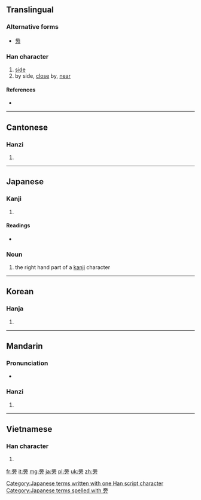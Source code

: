 ==Translingual==
{{stroke order|strokes=10}}

===Alternative forms===
* [[㫄]]

===Han character===
{{Han char|rn=70|rad=方|as=06|sn=10|four=0022<sub>7</sub>|canj=卜月卜竹尸 (YBYHS)|ids=⿱⿳[[亠]][[丷]][[冖]][[方]]}}

# [[side]]
# by side, [[close]] by, [[near]]

====References====
* {{Han ref|kx=0482.110|dkj=13637|dj=0844.070|hdz=32179.020|uh=65C1|ud=26049|bh=AEC7|bd=44743}}

----

==Cantonese==

===Hanzi===
{{yue-hanzi|jyut=|y=pong4}}

# {{defn|lang=yue|sort=方06}}

----

==Japanese==

===Kanji===
{{ja-kanji|grade=|rs=方06}}

# {{defn|lang=ja|sort=方06}}

====Readings====
* {{ja-readings|on=[[ほう]] ([[hō]]), [[ぼう]] ([[bō]])|kun=[[かたわら]] ([[katawara]]), [[つくり]] ([[tsukuri]]), [[かたがた]] ([[katagata]])}}

===Noun===
{{ja-noun|k|hira=つくり|rom=tsukuri}}

# the right hand part of a [[kanji]] character

[[Category:Japanese terms written with one Han script character]]
[[Category:Japanese terms spelled with 旁]]
----

==Korean==

===Hanja===
{{ko-hanja|hangeul=[[방]], [[팽]]|eumhun=|rv=bang, paeng|mr=pang, p'aeng|y=pang, phayng}}

# {{defn|lang=ko|sort=方06}}

----

==Mandarin==

===Pronunciation===
* {{audio|Zh-páng.ogg|Audio}}

===Hanzi===
{{cmn-hanzi|pin=[[bàng]] ([[bang4]]), [[páng]] ([[pang2]])|wg=pang<sup>4</sup>, p'ang<sup>2</sup>}}

# {{defn|lang=cmn|sort=方06}}

----

==Vietnamese==

===Han character===
{{vi-hantu|[[bàng]], [[bừng]], [[bầng]], [[bường]], [[phàng]]|rs=方06}}

# {{defn|lang=vi|sort=方06}}

[[fr:旁]]
[[it:旁]]
[[mg:旁]]
[[ja:旁]]
[[pl:旁]]
[[uk:旁]]
[[zh:旁]]